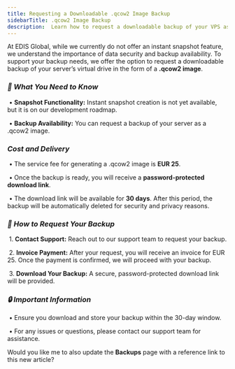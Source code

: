 ```yaml
---
title: Requesting a Downloadable .qcow2 Image Backup
sidebarTitle: .qcow2 Image Backup
description:  Learn how to request a downloadable backup of your VPS as a .qcow2 image from EDIS Global.
---
```


At EDIS Global, while we currently do not offer an instant snapshot feature, we understand the importance of data security and backup availability. To support your backup needs, we offer the option to request a downloadable backup of your server’s virtual drive in the form of a **.qcow2 image**.

### ***📌 What You Need to Know***

​	•	**Snapshot Functionality:** Instant snapshot creation is not yet available, but it is on our development roadmap.

​	•	**Backup Availability:** You can request a backup of your server as a .qcow2 image.

### ***Cost and Delivery***

​	•	The service fee for generating a .qcow2 image is **EUR 25**.

​	•	Once the backup is ready, you will receive a **password-protected download link**.

​	•	The download link will be available for **30 days**. After this period, the backup will be automatically deleted for security and privacy reasons.

### ***🔧 How to Request Your Backup***

​	1.	**Contact Support:** Reach out to our support team to request your backup.

​	2.	**Invoice Payment:** After your request, you will receive an invoice for EUR 25. Once the payment is confirmed, we will proceed with your backup.

​	3.	**Download Your Backup:** A secure, password-protected download link will be provided.

### ***🔒 Important Information***

​	•	Ensure you download and store your backup within the 30-day window.

​	•	For any issues or questions, please contact our support team for assistance.

Would you like me to also update the **Backups** page with a reference link to this new article?